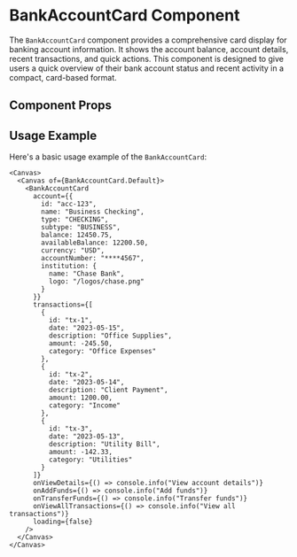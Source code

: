 

<Meta of={BankAccountCard} />

# BankAccountCard Component

The `BankAccountCard` component provides a comprehensive card display for banking account information. It shows the account balance, account details, recent transactions, and quick actions. This component is designed to give users a quick overview of their bank account status and recent activity in a compact, card-based format.

## Component Props

<Canvas of={BankAccountCard.Default} />

<Controls />

## Usage Example

Here's a basic usage example of the `BankAccountCard`:

```tsx
<Canvas>
  <Canvas of={BankAccountCard.Default}>
    <BankAccountCard
      account={{
        id: "acc-123",
        name: "Business Checking",
        type: "CHECKING",
        subtype: "BUSINESS",
        balance: 12450.75,
        availableBalance: 12200.50,
        currency: "USD",
        accountNumber: "****4567",
        institution: {
          name: "Chase Bank",
          logo: "/logos/chase.png"
        }
      }}
      transactions={[
        {
          id: "tx-1",
          date: "2023-05-15",
          description: "Office Supplies",
          amount: -245.50,
          category: "Office Expenses"
        },
        {
          id: "tx-2",
          date: "2023-05-14",
          description: "Client Payment",
          amount: 1200.00,
          category: "Income"
        },
        {
          id: "tx-3",
          date: "2023-05-13",
          description: "Utility Bill",
          amount: -142.33,
          category: "Utilities"
        }
      ]}
      onViewDetails={() => console.info("View account details")}
      onAddFunds={() => console.info("Add funds")}
      onTransferFunds={() => console.info("Transfer funds")}
      onViewAllTransactions={() => console.info("View all transactions")}
      loading={false}
    />
  </Canvas>
</Canvas>
``` 